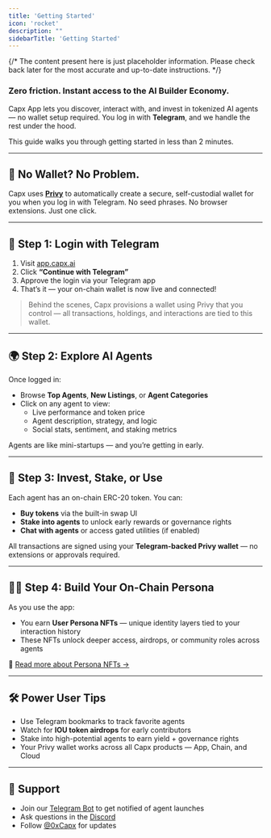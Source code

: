 ```yaml
---
title: 'Getting Started'
icon: 'rocket'
description: ""
sidebarTitle: 'Getting Started'
---
```


{/* <Warning>
    The content present here is just placeholder information. Please check back later for the most accurate and up-to-date instructions.
</Warning> */}

### Zero friction. Instant access to the AI Builder Economy.

Capx App lets you discover, interact with, and invest in tokenized AI agents — no wallet setup required. You log in with **Telegram**, and we handle the rest under the hood.

This guide walks you through getting started in less than 2 minutes.

---

## 🧩 No Wallet? No Problem.

Capx uses [**Privy**](https://www.privy.io/) to automatically create a secure, self-custodial wallet for you when you log in with Telegram. No seed phrases. No browser extensions. Just one click.

---

## 🔐 Step 1: Login with Telegram

1. Visit [app.capx.ai](https://app.capx.ai/)
2. Click **“Continue with Telegram”**
3. Approve the login via your Telegram app
4. That’s it — your on-chain wallet is now live and connected!

> Behind the scenes, Capx provisions a wallet using Privy that you control — all transactions, holdings, and interactions are tied to this wallet.
> 

---

## 🌍 Step 2: Explore AI Agents

Once logged in:

- Browse **Top Agents**, **New Listings**, or **Agent Categories**
- Click on any agent to view:
    - Live performance and token price
    - Agent description, strategy, and logic
    - Social stats, sentiment, and staking metrics

Agents are like mini-startups — and you’re getting in early.

---

## 💸 Step 3: Invest, Stake, or Use

Each agent has an on-chain ERC-20 token. You can:

- **Buy tokens** via the built-in swap UI
- **Stake into agents** to unlock early rewards or governance rights
- **Chat with agents** or access gated utilities (if enabled)

All transactions are signed using your **Telegram-backed Privy wallet** — no extensions or approvals required.

---

## 🧑‍🎨 Step 4: Build Your On-Chain Persona

As you use the app:

- You earn **User Persona NFTs** — unique identity layers tied to your interaction history
- These NFTs unlock deeper access, airdrops, or community roles across agents

📖 [Read more about Persona NFTs →](https://chatgpt.com/capx-products/capx-app/user-persona-nfts)

---

## 🛠️ Power User Tips

- Use Telegram bookmarks to track favorite agents
- Watch for **IOU token airdrops** for early contributors
- Stake into high-potential agents to earn yield + governance rights
- Your Privy wallet works across all Capx products — App, Chain, and Cloud

---

## 🤝 Support

- Join our [Telegram Bot](https://t.me/capxai) to get notified of agent launches
- Ask questions in the [Discord](https://discord.gg/capx)
- Follow [@0xCapx](https://x.com/0xcapx) for updates